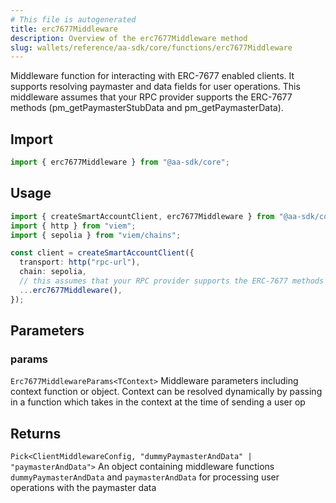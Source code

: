 ```yaml
---
# This file is autogenerated
title: erc7677Middleware
description: Overview of the erc7677Middleware method
slug: wallets/reference/aa-sdk/core/functions/erc7677Middleware
---
```


Middleware function for interacting with ERC-7677 enabled clients. It supports resolving paymaster and data fields for user operations.
This middleware assumes that your RPC provider supports the ERC-7677 methods (pm_getPaymasterStubData and pm_getPaymasterData).

## Import

```ts
import { erc7677Middleware } from "@aa-sdk/core";
```

## Usage

```ts
import { createSmartAccountClient, erc7677Middleware } from "@aa-sdk/core";
import { http } from "viem";
import { sepolia } from "viem/chains";

const client = createSmartAccountClient({
  transport: http("rpc-url"),
  chain: sepolia,
  // this assumes that your RPC provider supports the ERC-7677 methods AND takes no context
  ...erc7677Middleware(),
});
```

## Parameters

### params

`Erc7677MiddlewareParams<TContext>`
Middleware parameters including context function or object. Context can be resolved dynamically by passing in a function which takes in the context at the time of sending a user op

## Returns

`Pick<ClientMiddlewareConfig, "dummyPaymasterAndData" | "paymasterAndData">`
An object containing middleware functions `dummyPaymasterAndData` and `paymasterAndData` for processing user operations with the paymaster data
